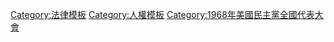 {{Navbox
 | name = Chicago Seven
 | title = [[芝加哥七人案]] (美國訴德林格案)
 | state = {{{state<includeonly>|autocollapse</includeonly>}}}
 | listclass = hlist

 | group1 = [[被告]]
 | list1 =
* {{tsl|en|Rennie Davis|伦尼·戴维斯}}
* {{tsl|en|David Dellinger|戴维·戴林格}}
* {{tsl|en|John Froines|约翰·弗洛尼斯}}
* [[湯姆·海登]]
* {{tsl|en|Abbie Hoffman|艾比·霍夫曼}}
* {{tsl|en|Jerry Rubin|杰瑞·鲁宾}}
* {{tsl|en|Bobby Seale|鲍比·希尔}}
* {{tsl|en|Lee Weiner|李·维纳}}

 | group2 = [[律師]]/[[法官]]
 | list2 =
* {{tsl|en|William Kunstler|威廉·庫斯特勒}}
* {{tsl|en|Leonard Weinglass|伦纳德·温格拉斯}}
* {{tsl|en|Julius Hoffman|朱利叶斯·霍夫曼}} {{smaller|(法官)}}
* {{tsl|en|Tom Foran|汤姆·福兰}}
* 理查德·舒尔茨（Richard Schultz）

 | group3 = 支持者
 | list3 =
* {{tsl|en|Center for Constitutional Rights|宪法人权中心}}
* {{tsl|en|Stew Albert|斯图·阿尔伯特}}
* [[诺姆·乔姆斯基]]
* [[朱迪·柯林斯]]
* {{tsl|en|Bernardine Dohrn|伯纳丁·多恩}}
* [[艾伦·金斯堡]]
* {{tsl|en|Judy Gumbo|朱迪·古博}}
* {{tsl|en|Anita Hoffman|安妮塔·霍夫曼}}
* {{tsl|en|Paul Krassner|保罗·克拉斯纳}}
* {{tsl|en|Nancy Kurshan|南希·库山}}
* [[蒂莫西·利里]]
* [[諾曼·梅勒]]
* {{tsl|en|Country Joe McDonald|乔·麦克唐纳}}
* [[格雷厄姆·納許]]
* {{tsl|en|Phil Ochs|菲尔·奥克斯}}
* {{tsl|en|Pigasus (politics)|猪元帅}}
* {{tsl|en|Ed Sanders|埃德·桑德斯}}

 | group4 = 前後關系

 | list4 =
* {{tsl|en|Youth International Party|青年国际党}}
* {{tsl|en|1968 Democratic National Convention protests|1968年民主党全国大会抗议活动}}
**"{{tsl|en|The whole world is watching|全世界在看}}"
* [[1960年代反文化运动]]
* {{tsl|en|National Mobilization Committee to End the War in Vietnam|结束越南战争全国动员委员会}}
* {{tsl|en|Richard J. Daley|理查德·戴利}}
* [[越南战争|越戰]]
** {{tsl|en|Opposition to United States involvement in the Vietnam War|美国反越战浪潮|反对浪潮}}
*《{{tsl|en|Miami and the Siege of Chicago|迈阿密与芝加哥围城战}}》(1968年書籍)
* [[地下氣象員]]

 | group5 = [[媒體]]
 | list5 =
* {{tsl|en|Chicago (Graham Nash song)||"Chicago"}} {{smaller|(1970年歌曲)}}
* ''{{tsl|en|Conspiracy: The Trial of the Chicago 8||Conspiracy: The Trial of the Chicago 8}}'' {{smaller|(1987年電影)}}
* ''{{tsl|en|Steal This Movie!||Steal This Movie!}}'' {{smaller|(2000年電影)}}
* {{tsl|en|Chicago 10 (film)||''Chicago 10''}} {{smaller|(2007年電影)}}
* ''{{tsl|en|William Kunstler: Disturbing the Universe||William Kunstler: Disturbing the Universe}}'' {{smaller|(2009年紀錄片)}}
* ''{{tsl|en|The Chicago 8||The Chicago 8}}'' {{smaller|(2011年電影)}}
* ''[[芝加哥七人案：驚世審判]]'' {{smaller|(2020年電影)}}

}}<noinclude>
{{collapsible option}}
[[Category:法律模板]]
[[Category:人權模板]]
[[Category:1968年美國民主黨全國代表大會]]
</noinclude>